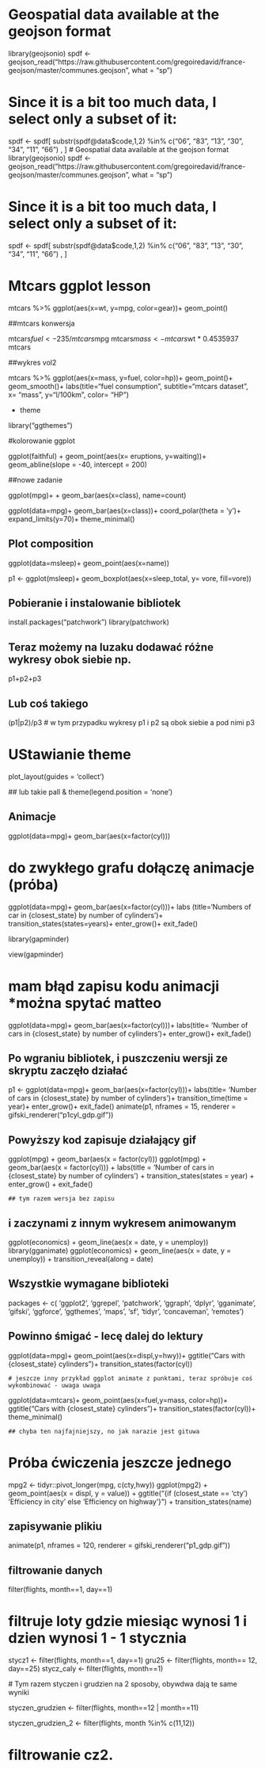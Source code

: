 # Geospatial data available at the geojson format
library(geojsonio)
spdf <- geojson_read("https://raw.githubusercontent.com/gregoiredavid/france-geojson/master/communes.geojson",  what = "sp")

# Since it is a bit too much data, I select only a subset of it:
spdf <- spdf[ substr(spdf@data$code,1,2)  %in% c("06", "83", "13", "30", "34", "11", "66") , ]
# Geospatial data available at the geojson format
library(geojsonio)
spdf <- geojson_read("https://raw.githubusercontent.com/gregoiredavid/france-geojson/master/communes.geojson",  what = "sp")

# Since it is a bit too much data, I select only a subset of it:
spdf <- spdf[ substr(spdf@data$code,1,2)  %in% c("06", "83", "13", "30", "34", "11", "66") , ]

# Mtcars ggplot lesson

mtcars %>% 
ggplot(aes(x=wt, y=mpg, color=gear))+
geom_point()

##mtcars konwersja

mtcars$fuel <- 235/mtcars$mpg
mtcars$mass <- mtcars$wt * 0.4535937
mtcars

##wykres vol2 

mtcars %>% 
ggplot(aes(x=mass, y=fuel, color=hp))+
geom_point()+
geom_smooth()+
labs(title="fuel consumption",
subtitle="mtcars dataset", 
x= "mass",
y="l/100km",
color= "HP")


+
theme

library("ggthemes")

#kolorowanie ggplot 

ggplot(faithful) + 
geom_point(aes(x= eruptions, y=waiting))+
geom_abline(slope = -40, intercept = 200)

##nowe zadanie

 ggplot(mpg)+
+     geom_bar(aes(x=class), name=count)

 ggplot(data=mpg)+
 geom_bar(aes(x=class))+
 coord_polar(theta = 'y')+
 expand_limits(y=70)+
 theme_minimal()


## Plot composition 

ggplot(data=msleep)+
geom_point(aes(x=name))

p1 <-  ggplot(msleep)+
geom_boxplot(aes(x=sleep_total,
y= vore,
fill=vore))

## Pobieranie i instalowanie bibliotek 

install.packages("patchwork")
library(patchwork)

## Teraz możemy na luzaku dodawać różne wykresy obok siebie np.
p1+p2+p3

## Lub coś takiego 

(p1|p2)/p3          # w tym przypadku wykresy p1 i p2 są obok siebie a pod nimi p3 

# UStawianie theme 

 plot_layout(guides = 'collect')
 
 ## lub takie 
pall &
  theme(legend.position = 'none')
 
 
## Animacje 
 
 ggplot(data=mpg)+
 geom_bar(aes(x=factor(cyl)))


# do zwykłego grafu dołączę animacje (próba)

ggplot(data=mpg)+
 geom_bar(aes(x=factor(cyl)))+
 labs (title='Numbers of car in {closest_state} by number of cylinders')+
transition_states(states=years)+
enter_grow()+
exit_fade()

library(gapminder)

view(gapminder)

# mam błąd zapisu kodu animacji *można spytać matteo 

ggplot(data=mpg)+
geom_bar(aes(x=factor(cyl)))+
labs(title= 'Number of cars in {closest_state} by number of cylinders')+
enter_grow()+
exit_fade()

## Po wgraniu bibliotek, i puszczeniu wersji ze skryptu zaczęło działać

p1 <- ggplot(data=mpg)+
    geom_bar(aes(x=factor(cyl)))+
    labs(title= 'Number of cars in {closest_state} by number of cylinders')+
    transition_time(time = year)+
    enter_grow()+
    exit_fade()
animate(p1, nframes = 15, renderer = gifski_renderer("p1cyl_gdp.gif"))

## Powyższy kod zapisuje działający gif

ggplot(mpg) + 
    geom_bar(aes(x = factor(cyl)))
ggplot(mpg) + 
    geom_bar(aes(x = factor(cyl))) + 
    labs(title = 'Number of cars in {closest_state} by number of cylinders') + 
    transition_states(states = year) + 
    enter_grow() + 
    exit_fade()
    
    ## tym razem wersja bez zapisu 
    
    
## i zaczynami z innym wykresem animowanym 

ggplot(economics) + 
    geom_line(aes(x = date, y = unemploy))
library(gganimate)
ggplot(economics) + 
    geom_line(aes(x = date, y = unemploy)) + 
    transition_reveal(along = date)
   
   
## Wszystkie wymagane biblioteki  
    
packages <- c(
    'ggplot2',
    'ggrepel',
    'patchwork',
    'ggraph',
    'dplyr',
    'gganimate',
    'gifski',
    'ggforce',
    'ggthemes',
    'maps',
    'sf',
    'tidyr',
    'concaveman',
    'remotes')

## Powinno śmigać - lecę dalej do lektury

ggplot(data=mpg)+
    geom_point(aes(x=displ,y=hwy))+
    ggtitle("Cars with {closest_state} cylinders")+
    transition_states(factor(cyl))
    
    # jeszcze inny przykład ggplot animate z punktami, teraz spróbuje coś wykombinować - uwaga uwaga 
  
  ggplot(data=mtcars)+
    geom_point(aes(x=fuel,y=mass, color=hp))+
    ggtitle("Cars with {closest_state} cylinders")+
    transition_states(factor(cyl))+
    theme_minimal()
    
    ## chyba ten najfajniejszy, no jak narazie jest gituwa
    
# Próba ćwiczenia jeszcze jednego 

mpg2 <- tidyr::pivot_longer(mpg, c(cty,hwy))
ggplot(mpg2) + 
    geom_point(aes(x = displ, y = value)) + 
    ggtitle("{if (closest_state == 'cty') 'Efficiency in city' else 'Efficiency on highway'}") + 
    transition_states(name)
    
## zapisywanie plikiu 
    
animate(p1, nframes = 120,
        renderer = gifski_renderer("p1_gdp.gif"))
        
        
  
## filtrowanie danych 

filter(flights, month==1, day==1)

# filtruje loty gdzie miesiąc wynosi 1 i dzien wynosi 1 - 1 stycznia

 stycz1 <- filter(flights, month==1, day==1)
 gru25 <- filter(flights, month== 12, day==25)
 stycz_caly <- filter(flights, month==1)
 
 
 # Tym razem styczen i grudzien na 2 sposoby, obywdwa dają te same wyniki 
 
 styczen_grudzien <- filter(flights, month==12 | month==11)

 styczen_grudzien_2 <- filter(flights, month %in% c(11,12)) 
 

# filtrowanie cz2. 
